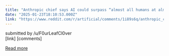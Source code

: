 ```yaml
---
title: "Anthropic chief says AI could surpass “almost all humans at almost everything” shortly after 2027"
date: "2025-01-23T18:10:53.000Z"
link: "https://www.reddit.com/r/artificial/comments/1i89s6q/anthropic_chief_says_ai_could_surpass_almost_all/"
---
```


submitted by    /u/F0urLeafCl0ver  
 [link]   [comments]

[Read more](https://www.reddit.com/r/artificial/comments/1i89s6q/anthropic_chief_says_ai_could_surpass_almost_all/)
